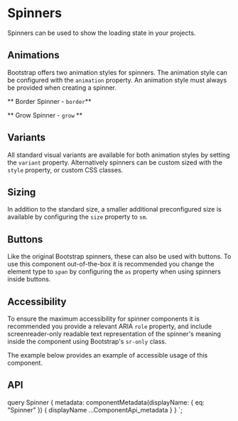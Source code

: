 


# Spinners

Spinners can be used to show the loading state in your projects.

<ReactPlayground codeText={SpinnerBasic} />

## Animations

Bootstrap offers two animation styles for spinners. The animation style
can be configured with the `animation` property. An animation style
must always be provided when creating a spinner.

** Border Spinner - `border`**

<ReactPlayground codeText={SpinnerBorder} />

** Grow Spinner - `grow` **

<ReactPlayground codeText={SpinnerGrow} />

## Variants

All standard visual variants are available for both animation styles by
setting the `variant` property. Alternatively spinners can be custom
sized with the `style` property, or custom CSS classes.

<ReactPlayground codeText={SpinnerVariants} />

## Sizing

In addition to the standard size, a smaller additional preconfigured
size is available by configuring the `size` property to `sm`.

<ReactPlayground codeText={SpinnerSizes} />

## Buttons

Like the original Bootstrap spinners, these can also be used with
buttons. To use this component out-of-the-box it is recommended you
change the element type to `span` by configuring the `as` property when
using spinners inside buttons.

<ReactPlayground codeText={SpinnerButtons} />

## Accessibility

To ensure the maximum accessibility for spinner components it is
recommended you provide a relevant ARIA `role` property,
and include screenreader-only readable text representation of the
spinner's meaning inside the component using Bootstrap's `sr-only`
class.

The example below provides an example of accessible usage of this
 component.

<ReactPlayground codeText={SpinnerBasic} />

## API

<ComponentApi metadata={props.data.metadata} />


  query Spinner {
    metadata: componentMetadata(displayName: { eq: "Spinner" }) {
      displayName
      ...ComponentApi_metadata
    }
  }
`;
